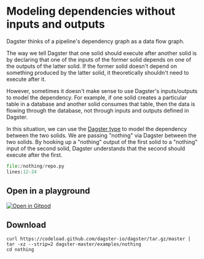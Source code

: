 
# Modeling dependencies without inputs and outputs

Dagster thinks of a pipeline's dependency graph as a data flow graph.

The way we tell Dagster that one solid should execute after another solid is by declaring that one of the inputs of the former solid depends on one of the outputs of the latter solid.  If the former solid doesn't depend on something produced by the latter solid, it theoretically shouldn't need to execute after it.

However, sometimes it doesn't make sense to use Dagster's inputs/outputs to model the dependency.  For example, if one solid creates a particular table in a database and another solid consumes that table, then the data is flowing through the database, not through inputs and outputs defined in Dagster.

In this situation, we can use the <PyObject module="dagster" object="Nothing" /> [Dagster type](/overview/types) to model the dependency between the two solids.  We are passing "nothing" via Dagster between the two solids.  By hooking up a "nothing" output of the first solid to a "nothing" input of the second solid, Dagster understands that the second should execute after the first.

```python literalinclude caption=repo.py
file:/nothing/repo.py
lines:12-24
```

## Open in a playground

[![Open in Gitpod](https://gitpod.io/button/open-in-gitpod.svg)](https://gitpod.io/#EXAMPLE=nothing/https://github.com/dagster-io/dagster)

## Download

```
curl https://codeload.github.com/dagster-io/dagster/tar.gz/master | tar -xz --strip=2 dagster-master/examples/nothing
cd nothing
```

